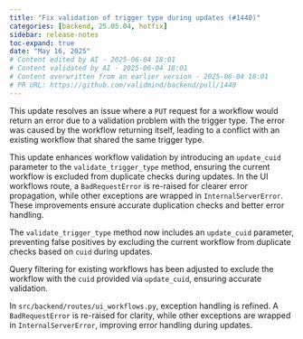 ```yaml
---
title: "Fix validation of trigger type during updates (#1440)"
categories: [backend, 25.05.04, hotfix]
sidebar: release-notes
toc-expand: true
date: "May 16, 2025"
# Content edited by AI - 2025-06-04 18:01
# Content validated by AI - 2025-06-04 18:01
# Content overwritten from an earlier version - 2025-06-04 18:01
# PR URL: https://github.com/validmind/backend/pull/1440
---
```


This update resolves an issue where a `PUT` request for a workflow would return an error due to a validation problem with the trigger type. The error was caused by the workflow returning itself, leading to a conflict with an existing workflow that shared the same trigger type.

This update enhances workflow validation by introducing an `update_cuid` parameter to the `validate_trigger_type` method, ensuring the current workflow is excluded from duplicate checks during updates. In the UI workflows route, a `BadRequestError` is re-raised for clearer error propagation, while other exceptions are wrapped in `InternalServerError`. These improvements ensure accurate duplication checks and better error handling.

The `validate_trigger_type` method now includes an `update_cuid` parameter, preventing false positives by excluding the current workflow from duplicate checks based on `cuid` during updates.

Query filtering for existing workflows has been adjusted to exclude the workflow with the `cuid` provided via `update_cuid`, ensuring accurate validation.

In `src/backend/routes/ui_workflows.py`, exception handling is refined. A `BadRequestError` is re-raised for clarity, while other exceptions are wrapped in `InternalServerError`, improving error handling during updates.
